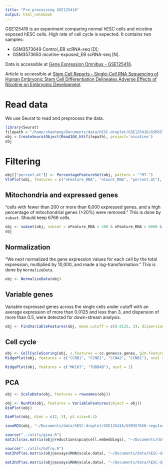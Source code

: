 ```yaml
---
title: "Pre processing GSE125416"
output: html_notebook
---
```


GSE125416 is an experiment comparing normal hESC cells and nicotine exposed hESC cells. High rate of cell cycle is expected. It contains two samples:

- GSM3573649	Control_EB scRNA-seq [D];
- GSM3573650	nicotine-exposed_EB scRNA-seq [N].

Data is accessible at [Gene Expression Omnibus - GSE125416 ](https://www.ncbi.nlm.nih.gov/geo/query/acc.cgi?acc=GSE125416).

Article is accessible at [Stem Cell Reports - Single-Cell RNA Sequencing of Human Embryonic Stem Cell Differentiation Delineates Adverse Effects of Nicotine on Embryonic Development](https://www.sciencedirect.com/science/article/pii/S2213671119300244)

# Read data
We use Seurat to read and preprocess the data.

```r
library(Seurat)
filepath = "/home/shaoheng/Documents/data/hESC-droplet/GSE125416/GSM3573650_N_filtered_gene_bc_matrices_h5.h5"
obj = CreateSeuratObject(Read10X_h5(filepath), project='nicotine')
obj
```

# Filtering

```r
obj[["percent.mt"]] <- PercentageFeatureSet(obj, pattern = "^MT-")
VlnPlot(obj, features = c("nFeature_RNA", "nCount_RNA", "percent.mt"), ncol = 3)
```

## Mitochondria and expressed genes
"cells with fewer than 200 or more than 6,000 expressed genes, and a high percentage of mitochondrial genes (>20%) were removed." This is done by `subset`. Should keep 6766 cells.

```r
obj <- subset(obj, subset = nFeature_RNA > 200 & nFeature_RNA < 6000 & percent.mt < 20)
obj
```

## Normalization
"We next normalized the gene expression values for each cell by the total expression, multiplied by 10,000, and made a log-transformation." This is done by `NormalizeData`.
```r
obj <- NormalizeData(obj)
```

## Variable genes
Variable expressed genes across the single cells under cutoff with an average expression of more than 0.0125 and less than 3, and dispersion of more than 0.5, were detected for down-stream analysis. 

```r
obj <- FindVariableFeatures(obj, mean.cutoff = c(0.0125, 3), dispersion.cutoff = c(0.5, Inf))
```

## Cell cycle
```r
obj <- CellCycleScoring(obj, s.features = cc.genes$s.genes, g2m.features = cc.genes$g2m.genes, set.ident = TRUE)
RidgePlot(obj, features = c("CCND1", "CCNE1", "CCNA2", "CCNB1"), ncol = 2)
```

```r
RidgePlot(obj, features = c("MKI67", "TUBB4B"), ncol = 2)
```

## PCA
```r
obj <- ScaleData(obj, features = rownames(obj))
```

```r
obj <- RunPCA(obj, features = VariableFeatures(object = obj))
DimPlot(obj)
```

```r
DimPlot(obj, dims = c(2, 3), pt.size=0.1)
```

```r
saveRDS(obj, "~/Documents/data/hESC-droplet/GSE125416/GSM357650-regular.RDS")
```

```r
source("../utils/gsea.R")
mat2cls(as.matrix(obj@reductions$pca@cell.embeddings), "~/Documents/data/hESC-droplet/GSE125416/GSM357650-regular-pca.cls")
```

```r
source("../utils/hdfrw.R")
mat2hdf(as.matrix(obj@assays$RNA@scale.data), "~/Documents/data/hESC-droplet/GSE125416/GSM357650-regular.h5")
```

```r
mat2hdf(as.matrix(obj@assays$RNA@scale.data), "~/Documents/data/hESC-droplet/GSE125416/GSM357649-regular.h5")
```


